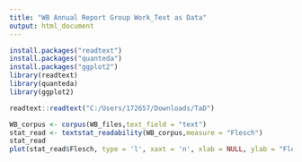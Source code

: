 ---
title: "WB Annual Report Group Work_Text as Data"
output: html_document
---

```{r setup}
install.packages("readtext")
install.packages("quanteda")
install.packages("ggplot2")
library(readtext)
library(quanteda)
library(ggplot2)
```

```{r}
readtext::readtext("C:/Users/172657/Downloads/TaD")
```

```{r trial}
WB_corpus <- corpus(WB_files,text_field = "text")
stat_read <- textstat_readability(WB_corpus,measure = "Flesch")
stat_read
plot(stat_read$Flesch, type = 'l', xaxt = 'n', xlab = NULL, ylab = "Flesch")
```

